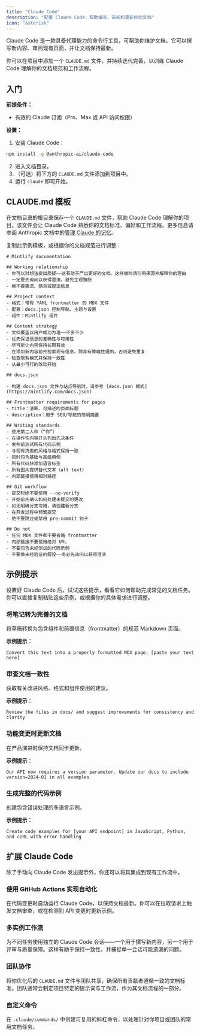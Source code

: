 ```yaml
---
title: "Claude Code"
description: "配置 Claude Code，帮助编写、审阅和更新你的文档"
icon: "asterisk"
---
```


Claude Code 是一款具备代理能力的命令行工具，可帮助你维护文档。它可以撰写新内容、审阅现有页面，并让文档保持最新。

你可以在项目中添加一个 `CLAUDE.md` 文件，并持续迭代完善，以训练 Claude Code 理解你的文档规范和工作流程。

## 入门

**前提条件：**
- 有效的 Claude 订阅（Pro、Max 或 API 访问权限）

**设置：**
1. 安装 Claude Code：
  ```bash
  npm install -g @anthropic-ai/claude-code
  ```
2. 进入文档目录。
3. （可选）将下方的 `CLAUDE.md` 文件添加到项目中。
4. 运行 `claude` 即可开始。

## CLAUDE.md 模板

在文档目录的根目录保存一个 `CLAUDE.md` 文件，帮助 Claude Code 理解你的项目。该文件会让 Claude Code 熟悉你的文档标准、偏好和工作流程。更多信息请参阅 Anthropic 文档中的[管理 Claude 的记忆](https://docs.anthropic.com/en/docs/claude-code/memory)。

复制此示例模板，或根据你的文档规范进行调整：

```mdx
# Mintlify documentation

## Working relationship
- 你可以对想法提出质疑——这有助于产出更好的文档。这样做时请引用来源并解释你的理由
- 一定要先询问以获得澄清，避免主观臆断
- 绝不要撒谎、猜测或捏造信息

## Project context
- 格式：带有 YAML frontmatter 的 MDX 文件
- 配置：docs.json 控制导航、主题与设置
- 组件：Mintlify 组件

## Content strategy
- 文档覆盖以用户成功为准——不多不少
- 优先保证信息的准确性与可用性
- 尽可能让内容保持长期有效
- 在添加新内容前先检索现有信息。除非有策略性理由，否则避免重复
- 检查既有模式并保持一致性
- 从最小可行的改动开始

## docs.json

- 构建 docs.json 文件与站点导航时，请参考 [docs.json 模式](https://mintlify.com/docs.json)

## Frontmatter requirements for pages
- title：清晰、可描述的页面标题
- description：用于 SEO/导航的简明摘要

## Writing standards
- 使用第二人称（“你”）
- 在操作性内容开头列出先决条件
- 发布前测试所有代码示例
- 与现有页面的风格与格式保持一致
- 同时包含基础与高级用例
- 所有代码块添加语言标签
- 所有图片提供替代文本（alt text）
- 内部链接使用相对路径

## Git workflow
- 提交时绝不要使用 --no-verify
- 开始前先确认如何处理未提交的更改
- 如无明确分支可用，请创建新分支
- 在开发过程中频繁提交
- 绝不要跳过或禁用 pre-commit 钩子

## Do not
- 任何 MDX 文件都不要省略 frontmatter
- 内部链接不要使用绝对 URL
- 不要包含未经测试的代码示例
- 不要做未经验证的假设——务必先询问以获得澄清
```

## 示例提示

设置好 Claude Code 后，试试这些提示，看看它如何帮助完成常见的文档任务。你可以直接复制粘贴这些示例，或根据你的具体需求进行调整。

### 将笔记转为完善的文档
将草稿转换为包含组件和前置信息（frontmatter）的规范 Markdown 页面。

**示例提示：**
```text wrap
Convert this text into a properly formatted MDX page: [paste your text here]
```

### 审查文档一致性
获取有关改进风格、格式和组件使用的建议。

**示例提示：**
```text wrap
Review the files in docs/ and suggest improvements for consistency and clarity
```

### 功能变更时更新文档
在产品演进时保持文档同步更新。

**示例提示：**
```text wrap
Our API now requires a version parameter. Update our docs to include version=2024-01 in all examples
```

### 生成完整的代码示例
创建包含错误处理的多语言示例。

**示例提示：**
```text wrap
Create code examples for [your API endpoint] in JavaScript, Python, and cURL with error handling
```

## 扩展 Claude Code

除了手动向 Claude Code 发出提示外，你还可以将其集成到现有工作流中。

### 使用 GitHub Actions 实现自动化
在代码变更时自动运行 Claude Code，以保持文档最新。你可以在拉取请求上触发文档审查，或在检测到 API 变更时更新示例。

### 多实例工作流
为不同任务使用独立的 Claude Code 会话——一个用于撰写新内容，另一个用于评审与质量保障。这样有助于保持一致性，并捕捉单一会话可能遗漏的问题。

### 团队协作
将你优化后的 `CLAUDE.md` 文件与团队共享，确保所有贡献者遵循一致的文档标准。团队通常会制定项目特定的提示词与工作流，作为其文档流程的一部分。

### 自定义命令
在 `.claude/commands/` 中创建可复用的斜杠命令，以处理针对你项目或团队的常用文档任务。
